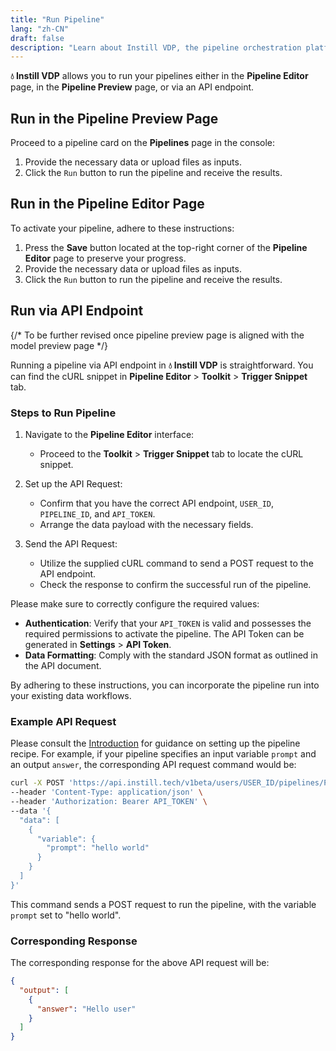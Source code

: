 ```yaml
---
title: "Run Pipeline"
lang: "zh-CN"
draft: false
description: "Learn about Instill VDP, the pipeline orchestration platform for unstructured data ETL, in the project Instill Core: https://github.com/instill-ai/instill-core"
---
```


**💧 Instill VDP** allows you to run your pipelines either in the **Pipeline
Editor** page, in the **Pipeline Preview** page, or via an API endpoint.

## Run in the Pipeline Preview Page

Proceed to a pipeline card on the **Pipelines** page in the console:

1. Provide the necessary data or upload files as inputs.
2. Click the `Run` button to run the pipeline and receive the results.

## Run in the Pipeline Editor Page

To activate your pipeline, adhere to these instructions:

1. Press the **Save** button located at the top-right corner of the **Pipeline Editor** page to preserve your progress.
2. Provide the necessary data or upload files as inputs.
3. Click the `Run` button to run the pipeline and receive the results.

## Run via API Endpoint

{/* To be further revised once pipeline preview page is aligned with the model preview page */}

Running a pipeline via API endpoint in **💧 Instill VDP** is straightforward. You can find the
cURL snippet in **Pipeline Editor** > **Toolkit** > **Trigger Snippet** tab.

### Steps to Run Pipeline

1. Navigate to the **Pipeline Editor** interface:

   - Proceed to the **Toolkit** > **Trigger Snippet** tab to locate the cURL
     snippet.

2. Set up the API Request:

   - Confirm that you have the correct API endpoint, `USER_ID`, `PIPELINE_ID`,
     and `API_TOKEN`.
   - Arrange the data payload with the necessary fields.

3. Send the API Request:
   - Utilize the supplied cURL command to send a POST request to the API
     endpoint.
   - Check the response to confirm the successful run of the pipeline.

Please make sure to correctly configure the required values:

- **Authentication**: Verify that your `API_TOKEN` is valid and possesses the
  required permissions to activate the pipeline. The API Token can be generated
  in **Settings** > **API Token**.
- **Data Formatting**: Comply with the standard JSON format as outlined in the
  API document.

By adhering to these instructions, you can incorporate the pipeline
run into your existing data workflows.

### Example API Request

Please consult the [Introduction](../vdp/introduction) for guidance on setting
up the pipeline recipe. For example, if your pipeline specifies an input
variable `prompt` and an output `answer`, the corresponding API request command
would be:

```bash
curl -X POST 'https://api.instill.tech/v1beta/users/USER_ID/pipelines/PIPELINE_ID/trigger' \
--header 'Content-Type: application/json' \
--header 'Authorization: Bearer API_TOKEN' \
--data '{
  "data": [
    {
      "variable": {
        "prompt": "hello world"
      }
    }
  ]
}'
```

This command sends a POST request to run the pipeline, with the variable
`prompt` set to "hello world".

### Corresponding Response

The corresponding response for the above API request will be:

```json
{
  "output": [
    {
      "answer": "Hello user"
    }
  ]
}
```
